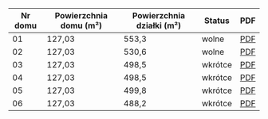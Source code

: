 ---
---

| Nr domu | Powierzchnia domu (m²) | Powierzchnia działki (m²) | Status    | PDF |
|---------|------------------------|---------------------------|-----------|-----|
| 01      | 127,03                 | 553,3                   | wolne | <a href="/karty-katalogowe/KARTA_L01.pdf" download="KARTA_L01.pdf">PDF</a> |
| 02      | 127,03                 | 530,6                   | wolne | <a href="/karty-katalogowe/KARTA_L02.pdf" download="KARTA_L02.pdf">PDF</a>  |
| 03      | 127,03                 | 498,5                   | wkrótce | <a href="/karty-katalogowe/KARTA_L03.pdf" download="KARTA_L03.pdf">PDF</a>  |
| 04      | 127,03                 | 498,5                   | wkrótce | <a href="/karty-katalogowe/KARTA_L04.pdf" download="KARTA_L04.pdf">PDF</a>  |
| 05      | 127,03                 | 499,8                   | wkrótce | <a href="/karty-katalogowe/KARTA_L05.pdf" download="KARTA_L05.pdf">PDF</a>  |
| 06      | 127,03                 | 488,2                   | wkrótce | <a href="/karty-katalogowe/KARTA_L06.pdf" download="KARTA_L06.pdf">PDF</a>  |
